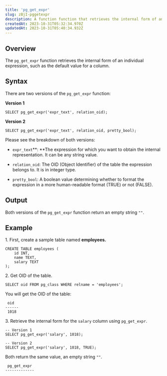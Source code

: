 ```yaml
---
title: 'pg_get_expr'
slug: zBjI-pggetexpr
description: A function function that retrieves the internal form of an individual expression
createdAt: 2023-10-31T05:32:34.970Z
updatedAt: 2023-10-31T05:40:34.932Z
---
```


## **Overview**

The `pg_get_expr` function retrieves the internal form of an individual expression, such as the default value for a column.

## **Syntax**

There are two versions of the `pg_get_expr` function:

**Version 1**

```pgsql
SELECT pg_get_expr('expr_text', relation_oid);
```

**Version 2**

```pgsql
SELECT pg_get_expr('expr_text', relation_oid, pretty_bool);
```

Please see the breakdown of both versions:

*   `expr_text`**: **The expression for which you want to obtain the internal representation. It can be any string value.

*   `relation_oid`: The OID (Object Identifier) of the table the expression belongs to. It is in integer type.

*   `pretty_bool`: A boolean value determining whether to format the expression in a more human-readable format (TRUE) or not (FALSE).&#x20;

## **Output**

Both versions of the `pg_get_expr` function return an empty string `""`.

## **Example**

1\. First, create a sample table named **employees.**

```pgsql
CREATE TABLE employees (
    id INT,
    name TEXT,
    salary TEXT
);
```

2\. Get OID of the table.

```pgsql
SELECT oid FROM pg_class WHERE relname = 'employees';
```

You will get the OID of the table:

```pgsql
 oid  
------
 1018
```

3\. Retrieve the internal form for the `salary` column using `pg_get_expr`.

```pgsql
-- Version 1
SELECT pg_get_expr('salary', 1018);

-- Version 2
SELECT pg_get_expr('salary', 1018, TRUE);
```

Both return the same value, an empty string `""`.

```pgsql
 pg_get_expr 
-------------
 
```

